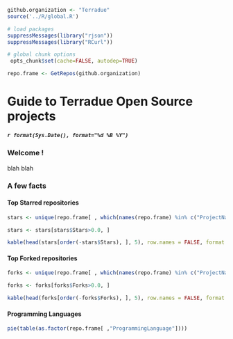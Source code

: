 ```r

github.organization <- "Terradue"
source('../R/global.R')

# load packages
suppressMessages(library("rjson"))
suppressMessages(library("RCurl"))  

# global chunk options
 opts_chunk$set(cache=FALSE, autodep=TRUE)

repo.frame <- GetRepos(github.organization)
```

# Guide to Terradue Open Source projects 

##### `r format(Sys.Date(), format="%d %B %Y")`

### Welcome !

blah blah

### A few facts

#### Top Starred repositories

```r

stars <- unique(repo.frame[ , which(names(repo.frame) %in% c("ProjectName","Stars"))])

stars <- stars[stars$Stars>0.0, ]

kable(head(stars[order(-stars$Stars), ], 5), row.names = FALSE, format = "html")
```

#### Top Forked repositories

```r

forks <- unique(repo.frame[ , which(names(repo.frame) %in% c("ProjectName","Forks"))])

forks <- forks[forks$Forks>0.0, ]

kable(head(forks[order(-forks$Forks), ], 5), row.names = FALSE, format = "html")
```

#### Programming Languages

```r
pie(table(as.factor(repo.frame[ ,"ProgrammingLanguage"])))
```
